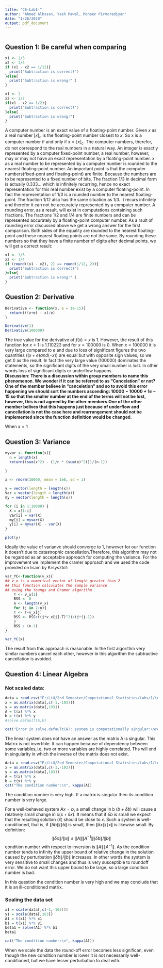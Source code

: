 ```yaml
---
title: "CS-Lab1-"
author: "Ahmed Alhasan, Yash Pawal, Mohsen Pirmoradiyan"
date: "1/26/2020"
output: pdf_document
---
```


```r
```

## Question 1: Be careful when comparing
```r
x1 <- 1/3
x2 <- 1/4
if (x1 - x2 == 1/12){
  print("Subtraction is correct!")
}else{
  print("Subtraction is wrong!" )
}

x1 <- 1
x2 <- 1/2
if(x1 - x2 == 1/2){
  print("Subtraction is correct!")
}else{
  print("Subtraction is wrong!")
}
```
A computer number is an exact value of a floating-point number. Given $x$ as a real number $[x]_c$ is the floating-point number closest to $x$. So x is a computer number if and only if $x = [x]_c$. The computer numbers, therefor, do not correspond to the real numbers in a natural way. An integer is exactly represented by a computer fixed-point number, a real number, however, may or may not have an exact representation by a floating-point number.
x as a real number to be represented by a computer number is rounded to the nearest floating-point number. An important point is that the computer numbers(fixed-pont and floating-point) are finite. Because the numbers are to be represented to a fixed number of bits. The fraction $1/3$ in decimal form is actually 0.333... which is infinitely recurring, hence no exact representation for this real number exist by a computer floating-point. In fact the representation of $1/3$ is a rounded number to the nearest floating-point. The fraction $1/12$ also has the same situation as $1/3$. It recurs infinitely and therefor it can not be accurately represented by a computer number. A rounding error, as a result, will exist in computations containing such fractions. The fractions $1/2$ and $1/4$ are finite numbers and can be represented accurately by a floating-point computer number.
As a rsult of rounding error discussed above we get a wrong answer for the first comparison. Both sides of the equality are rounded to the nearest floating-point and these nearest floating points are not the same.
 By rounding these numbers so that they have a finite number of digits after decimal points, we will get a correct result:
```r
x1 <- 1/3
x2 <- 1/4
if (round((x1 - x2), 2) == round(1/12, 2)){
  print("Subtraction is correct!")
}else{
  print("Subtraction is wrong!" )
}
```
 

## Question 2: Derivative
```r
Derivative <- function(x, e = 1e-15){
  return(((x+e) - x)/e)
}

Derivative(1)
Derivative(100000)
```
The true value for the derivative of $f(x) = x$ is $1$. However, the result of this function for $x = 1$ is $1.110223$ and for $x = 100000$ is 0. When $x = 100000$ it is very large compared to $e$ and due to loss of significant figures the two quantities $((x+e) and (-x))$ are equal but with opposite sign values, so we get 0 as the result. In fact the very large value (100000) dominates the statements, so the significant digits of the very small number is lost. In other words loss of significant digits or underflow happens.  
**Discussion: There is a discussion within group members to name this phenomenon. We wonder if it can be referred to as "Cancelation" or not? One of the member believe in "canceletion" and so to avoid this error happening we should sort the numbers ascending: $10000-10000+1e-15$ so that the smaller number at the end of the terms will not be lost, however, this is not agreed by the other members.One of the other member belives that this happens just because of underflow and cancellation is not the case here and rearrangement should not be implemented since the function definition would be changed.**

When $x = 1$


## Question 3: Variance
```r
myvar <- function(x){
  n = length(x)
  return((sum(x^2) - (1/n * (sum(x)^2)))/(n-1))
  
}

x <- rnorm(10000, mean = 1e8, sd = 1)

y = vector(length = length(x))
Var = vector(length = length(x))
my = vector(length = length(x))

for (i in 1:10000) {
  X = x[1:i]
  Var[i] = var(X)
  my[i] = myvar(X)
  y[i] = myvar(X) - var(X)
}

plot(y)
```
Ideally the value of varianve should converge to 1, however for our function it doesn't due to catastrophic cancellation.Therefore, this algorithm may not be regarded as an acceptable approach for computing the variance.
For the improvement we implement the cramer approach and we used the code provided on lisam by Krsysztof: 

```r
var_YC<-function(v_x){
## v_x is a numerical vector of length greater than 2
## this function calculates the sample variance 
## using the Youngs and Cramer algorithm
    T <- v_x[1]
    RSS <- 0
    n <- length(v_x)
    for (j in 2:n){
	T <- T+v_x[j]
	RSS <- RSS+((j*v_x[j]-T)^2)/(j*(j-1))
    }
    RSS / (n-1)
}

var_YC(x)
```
The result from this approach is reasonable. In the first algorithm very similar numbers cancel each other, however in this algorithm the subtractive cancellation is avoided.


## Question 4: Linear Algebra
### Not scaled data:
```r
data = read.csv("E:/LiU/2nd Semester/Computational Statistics/Labs/1/tecator.csv")
x = as.matrix(data[,c(-1,-103)])
y = as.matrix(data[,103])
A = t(x) %*% x
b = t(x) %*% y
#solve.default(A,b)

cat("Error in solve.default(A): system is computationally singular:\nreciprocal condition number = 7.13971e-17")
```
The linear system does not have an answer as the matrix A is singular. This Matrix is not invertible. It can happen because of dependency between some variables,i.e, two or more variables are highly correlated. Ths will end in singularity in which the inverse of the matrix does not exist.
```r
data = read.csv("E:/LiU/2nd Semester/Computational Statistics/Labs/1/tecator.csv")
x = as.matrix(data[,c(-1,-103)])
y = as.matrix(data[,103])
A = t(x) %*% x
b = t(x) %*% y
cat("The condition number:\n", kappa(A))
```
The condition number is very high. If a matrix is singular then its condition number is very large.  

For a well-behaved system $Ax = b$, a small change in b ($b+\delta b$) will cause a relatively small change in $x$($x+\delta x$). It means that if $\delta b$ is small we expect that the resulting solution ($\tilde{x}$) should be close to $x$. Such a system is well-conditioned, that is, if $\|\delta b\| / \|b\|$ is small, then $\|\delta x\| /\|x\|$ is likewise small.
By definition:
$$\|\delta x\| / \|x\| \leq \|A\|\|A^{-1}\|\|\delta b\| /\|b\|$$
condition number with respect to inversion is $\|A\|\|A^{-1}\|$. As the condition number tends to infinity the upper bound of relative change in the solution caused by perturbation $\|\delta b\| / \|b\|$  increases. In other words the system is very sensitive to small changes and thus is very susceptible to roundoff error. We do not want this upper bound to be large, so a large condition number is bad.

In this question the condition number is very high and we may conclude that it is an ill-conditioned matrix.

### Scaling the data set
```r
x1 = scale(data[,c(-1,-103)])
y1 = scale(data[,103])
A1 = t(x1) %*% x1
b1 = t(x1) %*% y1
beta1 = solve(A1) %*% b1
beta1
```
```r
cat("The condition number:\n", kappa(A1))

```
When we scale the data the round-off error becomes less significan, even though the new condition number is lower it is not necessarily well-conditioned, but we have lesser perturbation to deal with.